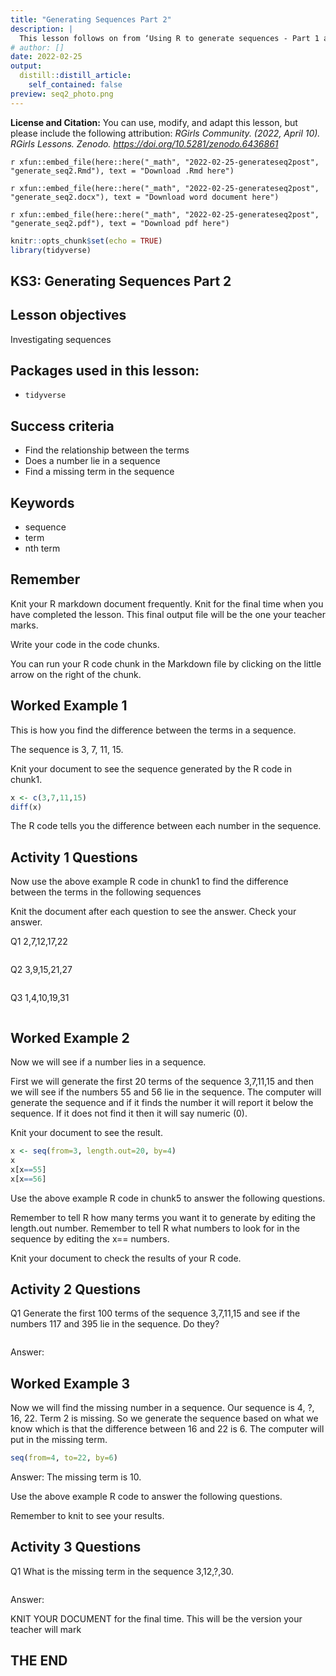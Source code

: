 ```yaml
---
title: "Generating Sequences Part 2"
description: |
  This lesson follows on from ‘Using R to generate sequences - Part 1 and demonstrates how to use R to find the relationship between terms, investigate whether a number lies in a sequence and find a missing term
# author: []
date: 2022-02-25
output:
  distill::distill_article:
    self_contained: false
preview: seq2_photo.png
---
```


**License and Citation:** You can use, modify, and adapt this lesson, but please include the following attribution: *RGirls Community. (2022, April 10). RGirls Lessons. Zenodo. [https://doi.org/10.5281/zenodo.6436861](https://doi.org/10.5281/zenodo.6436861)*


<div class="people_font">
`r xfun::embed_file(here::here("_math", "2022-02-25-generateseq2post", "generate_seq2.Rmd"), text = "Download .Rmd here")`

`r xfun::embed_file(here::here("_math", "2022-02-25-generateseq2post", "generate_seq2.docx"), text = "Download word document here")`

`r xfun::embed_file(here::here("_math", "2022-02-25-generateseq2post", "generate_seq2.pdf"), text = "Download pdf here")`
</div>

```r
knitr::opts_chunk$set(echo = TRUE)
library(tidyverse)
```

## KS3: Generating Sequences Part 2

## Lesson objectives
Investigating sequences

## Packages used in this lesson:

- `tidyverse`

## Success criteria
* Find the relationship between the terms
* Does a number lie in a sequence
* Find a missing term in the sequence

## Keywords
* sequence
* term
* nth term

## Remember
Knit your R markdown document frequently.  Knit for the final time when you have completed the lesson.  This final output file will be the one your teacher marks.

Write your code in the code chunks.

You can run your R code chunk in the Markdown file by clicking on the little arrow on the right of the chunk.

## Worked Example 1
This is how you find the difference between the terms in a sequence.

The sequence is 3, 7, 11, 15.

Knit your document to see the sequence generated by the R code in chunk1.

```r
x <- c(3,7,11,15)
diff(x)
```

The R code tells you the difference between each number in the sequence.

## Activity 1 Questions

Now use the above example R code in chunk1 to find the difference between the terms in the following sequences

Knit the document after each question to see the answer.  Check your answer.

Q1  2,7,12,17,22

```r

```

Q2  3,9,15,21,27

```r

```

Q3 1,4,10,19,31

```r

```


## Worked Example 2
Now we will see if a number lies in a sequence.

First we will generate the first 20 terms of the sequence 3,7,11,15 and then we will see if the numbers 55 and 56 lie in the sequence. The computer will generate the sequence and if it finds the number it will report it below the sequence.  If it does not find it then it will say numeric (0).

Knit your document to see the result.

```r
x <- seq(from=3, length.out=20, by=4)
x
x[x==55]
x[x==56]
```

Use the above example R code in chunk5 to answer the following questions.

Remember to tell R how many terms you want it to generate by editing the length.out number. Remember to tell R what numbers to look for in the sequence by editing the x== numbers.

Knit your document to check the results of your R code.
 
## Activity 2 Questions
Q1 Generate the first 100 terms of the sequence 3,7,11,15 and see if the numbers 117 and 395 lie in the sequence. Do they?

```r


```

Answer:

## Worked Example 3
Now we will find the missing number in a sequence.  Our sequence is 4, ?, 16, 22. Term 2 is missing.  So we generate the sequence based on what we know which is that the difference between 16 and 22 is 6.  The computer will put in the missing term.  

```r
seq(from=4, to=22, by=6)
```

Answer: The missing term is 10.

Use the above example R code to answer the following questions.

Remember to knit to see your results.

## Activity 3 Questions
Q1 What is the missing term in the sequence 3,12,?,30.

```r

```

Answer:

KNIT YOUR DOCUMENT for the final time.  This will be the version your teacher will mark

## THE END

